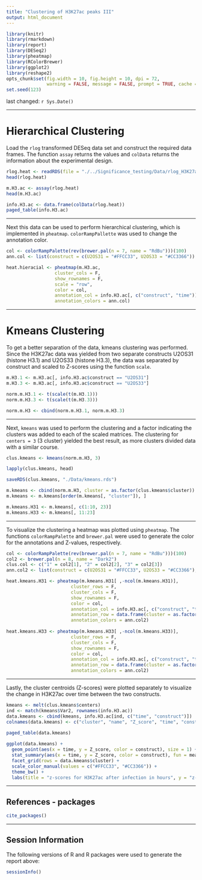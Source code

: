```yaml
---
title: "Clustering of H3K27ac peaks III"
output: html_document
---
```


```r
library(knitr)
library(rmarkdown)
library(report)
library(DESeq2)
library(pheatmap)
library(RColorBrewer)
library(ggplot2)
library(reshape2)
opts_chunk$set(fig.width = 10, fig.height = 10, dpi = 72,
               warning = FALSE, message = FALSE, prompt = TRUE, cache = FALSE)
set.seed(123)
```
last changed: `r Sys.Date()`

---

Hierarchical Clustering
===

Load the `rlog` transformed DESeq data set and construct the required data 
frames. The function `assay` returns the values and `colData` returns the 
information about the experimental design.
```r
rlog.heat <- readRDS(file = "./../Significance_testing/Data/rlog_H3K27ac_sig.rds")
head(rlog.heat)

m.H3.ac <- assay(rlog.heat)
head(m.H3.ac)

info.H3.ac <- data.frame(colData(rlog.heat))
paged_table(info.H3.ac)
```

---

Next this data can be used to perform hierarchical clustering, which is 
implemented in `pheatmap`. `colorRampPallette` was used to change the annotation 
color.
```r
col <- colorRampPalette(rev(brewer.pal(n = 7, name = "RdBu")))(100)
ann.col <- list(construct = c(U2OS31 = "#FFCC33", U2OS33 = "#CC3366"))

heat.hieracial <- pheatmap(m.H3.ac, 
                  cluster_cols = F, 
                  show_rownames = F, 
                  scale = "row", 
                  color = col,
                  annotation_col = info.H3.ac[, c("construct", "time")],
                  annotation_colors = ann.col)
```

---

Kmeans Clustering
===

To get a better separation of the data, kmeans clustering was performed. Since
the H3K27ac data was yielded from two separate constructs U2OS31 (histone H3.1) 
and U2OS33 (histone H3.3), the data was separated by construct and scaled to 
Z-scores using the function `scale`.
```r
m.H3.1 <- m.H3.ac[, info.H3.ac$construct == "U2OS31"]
m.H3.3 <- m.H3.ac[, info.H3.ac$construct == "U2OS33"]

norm.m.H3.1 <- t(scale(t(m.H3.1)))
norm.m.H3.3 <- t(scale(t(m.H3.3)))

norm.m.H3 <- cbind(norm.m.H3.1, norm.m.H3.3)
```

---

Next, `kmeans` was used to perform the clustering and a factor indicating the 
clusters was added to each of the scaled matrices. The clustering for
`centers = 3` (3 cluster) yielded the best result, as more clusters divided 
data with a similar course.
```r
clus.kmeans <- kmeans(norm.m.H3, 3)

lapply(clus.kmeans, head)

saveRDS(clus.kmeans, "./Data/kmeans.rds")

m.kmeans <- cbind(norm.m.H3, cluster = as.factor(clus.kmeans$cluster))
m.kmeans <- m.kmeans[order(m.kmeans[, "cluster"]), ]

m.kmeans.H31 <- m.kmeans[, c(1:10, 23)]
m.kmeans.H33 <- m.kmeans[, 11:23]
```

---

To visualize the clustering a heatmap was plotted using `pheatmap`. The functions 
`colorRampPalette` and `brewer.pal` were used to generate the color for the 
annotations and Z-values, respectively.
```r
col <- colorRampPalette(rev(brewer.pal(n = 7, name = "RdBu")))(100)
col2 <- brewer.pal(n = 8, name = "Dark2")
clus.col <- c("1" = col2[1], "2" = col2[2], "3" = col2[3])
ann.col2 <- list(construct = c(U2OS31 = "#FFCC33", U2OS33 = "#CC3366"), cluster = clus.col[1:3])

heat.kmeans.H31 <- pheatmap(m.kmeans.H31[ ,-ncol(m.kmeans.H31)],
                        cluster_rows = F,
                        cluster_cols = F,
                        show_rownames = F, 
                        color = col,
                        annotation_col = info.H3.ac[, c("construct", "time")],
                        annotation_row = data.frame(cluster = as.factor(m.kmeans[ ,"cluster"])),
                        annotation_colors = ann.col2)
  
heat.kmeans.H33 <- pheatmap(m.kmeans.H33[ ,-ncol(m.kmeans.H33)],
                        cluster_rows = F,
                        cluster_cols = F,
                        show_rownames = F, 
                        color = col,
                        annotation_col = info.H3.ac[, c("construct", "time")],
                        annotation_row = data.frame(cluster = as.factor(m.kmeans[, "cluster"])),
                        annotation_colors = ann.col2)
```

---

Lastly, the cluster centroids (Z-scores) were plotted separately to visualize 
the change in H3K27ac over time between the two constructs.
```r
kmeans <- melt(clus.kmeans$centers)
ind <- match(kmeans$Var2, rownames(info.H3.ac))
data.kmeans <- cbind(kmeans, info.H3.ac[ind, c("time", "construct")])
colnames(data.kmeans) <- c("cluster", "name", "Z_score", "time", "construct")

paged_table(data.kmeans)
  
ggplot(data.kmeans) + 
  geom_point(aes(x = time, y = Z_score, color = construct), size = 1) +
  stat_summary(aes(x = time, y = Z_score, color = construct), fun = mean, geom = "line", linewidth = 1) +
  facet_grid(rows = data.kmeans$cluster) +
  scale_color_manual(values = c("#FFCC33", "#CC3366")) +
  theme_bw() +
  labs(title = "z-scores for H3K27ac after infection in hours", y = "z-scores")
```

---

References - packages
---------------------

```r
cite_packages()
```

---

Session Information
-------------------

The following versions of R and R packages were used to generate the report
above:

```r
sessionInfo()
```